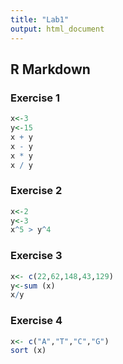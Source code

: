 ```yaml
---
title: "Lab1"
output: html_document
---
```


## R Markdown


### Exercise 1 
```r
x<-3
y<-15
x + y
x - y
x * y
x / y
```
### Exercise 2
```r
x<-2
y<-3
x^5 > y^4
```

### Exercise 3
```r
x<- c(22,62,148,43,129)
y<-sum (x)
x/y
```

### Exercise 4
```r
x<- c("A","T","C","G")
sort (x)
```
